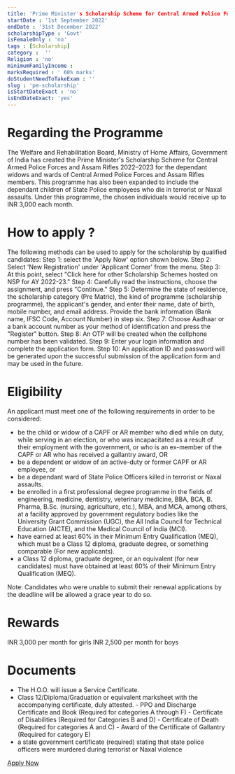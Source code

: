 ```yaml
---
title: 'Prime Minister's Scholarship Scheme for Central Armed Police Forces and Assam Rifles 2022-23'
startDate : '1st September 2022'
endDate : '31st December 2022'
scholarshipType : 'Govt'
isFemaleOnly : 'no'
tags : [Scholarship]
category :  ''
Religion : 'no'
minimumFamilyIncome :
marksRequired : ' 60% marks'
doStudentNeedToTakeExam : ''
slug : 'pm-scholarship'
isStartDateExact : 'no'
isEndDateExact: 'yes'
---
```


# Regarding the Programme

The Welfare and Rehabilitation Board, Ministry of Home Affairs, Government of India has created the Prime Minister's Scholarship Scheme for Central Armed Police Forces and Assam Rifles 2022–2023 for the dependant widows 
and wards of Central Armed Police Forces and Assam Rifles members. This programme has also been expanded to include the dependant children of State Police employees who die in terrorist or Naxal assaults. Under this programme,
the chosen individuals would receive up to INR 3,000 each month.


# How to apply ?

The following methods can be used to apply for the scholarship by qualified candidates:
Step 1: select the 'Apply Now' option shown below. 
Step 2: Select 'New Registration' under 'Applicant Corner' from the menu.
Step 3: At this point, select "Click here for other Scholarship Schemes hosted on NSP for AY 2022-23."
Step 4: Carefully read the instructions, choose the assignment, and press "Continue." 
Step 5: Determine the state of residence, the scholarship category (Pre Matric), the kind of programme (scholarship programme), the applicant's gender, and enter their name, date of birth, mobile number, and email address.
Provide the bank information (Bank name, IFSC Code, Account Number) in step six.
Step 7: Choose Aadhaar or a bank account number as your method of identification and press the "Register" button.
Step 8: An OTP will be created when the cellphone number has been validated.
Step 9: Enter your login information and complete the application form.
Step 10: An application ID and password will be generated upon the successful submission of the application form and may be used in the future.


# Eligibility

An applicant must meet one of the following requirements in order to be considered:

- be the child or widow of a CAPF or AR member who died while on duty, while serving in an election, or who was incapacitated as a result of their employment with the government, or who is an ex-member of the CAPF or AR who has received a gallantry award, OR
- be a dependent or widow of an active-duty or former CAPF or AR employee, or
- be a dependant ward of State Police Officers killed in terrorist or Naxal assaults.
- be enrolled in a first professional degree programme in the fields of engineering, medicine, dentistry, veterinary medicine, BBA, BCA, B. Pharma, B.Sc. (nursing, agriculture, etc.), MBA, and MCA, among others, at a facility approved by government regulatory bodies like the University Grant Commission (UGC), the All India Council for Technical Education (AICTE), and the Medical Council of India (MCI).
- have earned at least 60% in their Minimum Entry Qualification (MEQ), which must be a Class 12 diploma, graduate degree, or something comparable (For new applicants). 
- a Class 12 diploma, graduate degree, or an equivalent (for new candidates) must have obtained at least 60% of their Minimum Entry Qualification (MEQ). 

Note: Candidates who were unable to submit their renewal applications by the deadline will be allowed a grace year to do so.

# Rewards
INR 3,000 per month for girls
INR 2,500 per month for boys


# Documents

- The H.O.O. will issue a Service Certificate.
- Class 12/Diploma/Graduation or equivalent marksheet with the accompanying certificate, duly attested.
            - PPO and Discharge Certificate and Book (Required for categories A through F)
            - Certificate of Disabilities (Required for Categories B and D)
            - Certificate of Death (Required for categories A and C)
            - Award of the Certificate of Gallantry (Required for category E)
- a state government certificate (required) stating that state police officers were murdered during terrorist or Naxal violence


[Apply Now]()